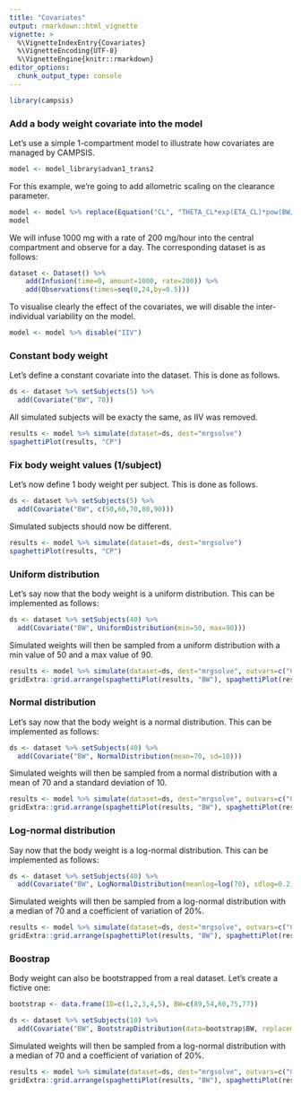 ```yaml
---
title: "Covariates"
output: rmarkdown::html_vignette
vignette: >
  %\VignetteIndexEntry{Covariates}
  %\VignetteEncoding{UTF-8}
  %\VignetteEngine{knitr::rmarkdown}
editor_options: 
  chunk_output_type: console
---
```


```r
library(campsis)
```

### Add a body weight covariate into the model

Let's use a simple 1-compartment model to illustrate how covariates are managed by CAMPSIS.

```r
model <- model_library$advan1_trans2
```

For this example, we're going to add allometric scaling on the clearance parameter.

```r
model <- model %>% replace(Equation("CL", "THETA_CL*exp(ETA_CL)*pow(BW/70, 0.75)"))
model
```

We will infuse 1000 mg with a rate of 200 mg/hour into the central compartment and observe for a day.
The corresponding dataset is as follows:

```r
dataset <- Dataset() %>%
    add(Infusion(time=0, amount=1000, rate=200)) %>%
    add(Observations(times=seq(0,24,by=0.5)))
```

To visualise clearly the effect of the covariates, we will disable the inter-individual variability on the model.

```r
model <- model %>% disable("IIV")
```

### Constant body weight

Let's define a constant covariate into the dataset. This is done as follows.

```r
ds <- dataset %>% setSubjects(5) %>%
  add(Covariate("BW", 70))
```

All simulated subjects will be exacty the same, as IIV was removed.

```r
results <- model %>% simulate(dataset=ds, dest="mrgsolve")
spaghettiPlot(results, "CP")
```

### Fix body weight values (1/subject)

Let's now define 1 body weight per subject. This is done as follows.

```r
ds <- dataset %>% setSubjects(5) %>%
  add(Covariate("BW", c(50,60,70,80,90)))
```

Simulated subjects should now be different.

```r
results <- model %>% simulate(dataset=ds, dest="mrgsolve")
spaghettiPlot(results, "CP")
```

### Uniform distribution

Let's say now that the body weight is a uniform distribution. This can be implemented as follows:

```r
ds <- dataset %>% setSubjects(40) %>%
  add(Covariate("BW", UniformDistribution(min=50, max=90)))
```

Simulated weights will then be sampled from a uniform distribution with a min value of 50 and a max value of 90.

```r
results <- model %>% simulate(dataset=ds, dest="mrgsolve", outvars=c("CP", "BW"), seed=1)
gridExtra::grid.arrange(spaghettiPlot(results, "BW"), spaghettiPlot(results, "CP"), nrow=1)
```

### Normal distribution

Let's say now that the body weight is a normal distribution. This can be implemented as follows:

```r
ds <- dataset %>% setSubjects(40) %>%
  add(Covariate("BW", NormalDistribution(mean=70, sd=10)))
```

Simulated weights will then be sampled from a normal distribution with a mean of 70 and a standard deviation of 10.

```r
results <- model %>% simulate(dataset=ds, dest="mrgsolve", outvars=c("CP", "BW"), seed=1)
gridExtra::grid.arrange(spaghettiPlot(results, "BW"), spaghettiPlot(results, "CP"), nrow=1)
```

### Log-normal distribution

Say now that the body weight is a log-normal distribution. This can be implemented as follows:

```r
ds <- dataset %>% setSubjects(40) %>%
  add(Covariate("BW", LogNormalDistribution(meanlog=log(70), sdlog=0.2)))
```

Simulated weights will then be sampled from a log-normal distribution with a median of 70 and a coefficient of variation of 20%.

```r
results <- model %>% simulate(dataset=ds, dest="mrgsolve", outvars=c("CP", "BW"), seed=1)
gridExtra::grid.arrange(spaghettiPlot(results, "BW"), spaghettiPlot(results, "CP"), nrow=1)
```

### Boostrap

Body weight can also be bootstrapped from a real dataset.
Let's create a fictive one:

```r
bootstrap <- data.frame(ID=c(1,2,3,4,5), BW=c(89,54,60,75,77))
```

```r
ds <- dataset %>% setSubjects(10) %>%
  add(Covariate("BW", BootstrapDistribution(data=bootstrap$BW, replacement=TRUE, random=TRUE)))
```

Simulated weights will then be sampled from a log-normal distribution with a median of 70 and a coefficient of variation of 20%.

```r
results <- model %>% simulate(dataset=ds, dest="mrgsolve", outvars=c("CP", "BW"), seed=2)
gridExtra::grid.arrange(spaghettiPlot(results, "BW"), spaghettiPlot(results, "CP"), nrow=1)
```

